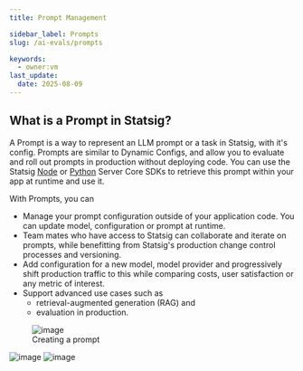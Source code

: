 ```yaml
---
title: Prompt Management

sidebar_label: Prompts
slug: /ai-evals/prompts

keywords:
  - owner:vm
last_update:
  date: 2025-08-09
---
```



## What is a Prompt in Statsig?
A Prompt is a way to represent an LLM prompt or a task in Statsig, with it's config. Prompts are similar to Dynamic Configs, and allow you to evaluate and roll out prompts in production without deploying code. You can use the Statsig [Node](/server-core/node-core#getting-a-prompt) or [Python](/server-core/python-core/#getting-a-prompt) Server Core SDKs to retrieve this prompt within your app at runtime and use it. 

With Prompts, you can 
- Manage your prompt configuration outside of your application code. You can update model, configuration or prompt at runtime. 
- Team mates who have access to Statsig can collaborate and iterate on prompts, while benefitting from Statsig's production change control processes and versioning. 
- Add configuration for a new model, model provider and progressively shift production traffic to this while comparing costs, user satisfaction or any metric of interest. 
- Support advanced use cases such as
   - retrieval-augmented generation (RAG) and
   - evaluation in production.
<figure>
<img alt="image" src="https://github.com/user-attachments/assets/77256d12-0d3f-4caa-8fa7-3719517af4eb" />
<figcaption>Creating a prompt</figcaption>
</figure>

<img alt="image" src="https://github.com/user-attachments/assets/66e3b7f6-4613-4d7c-84c7-0fd84f890a29" />

<img alt="image" src="https://github.com/user-attachments/assets/546c4974-b01d-4d13-85a1-4f2a6bfbb6c1" />
